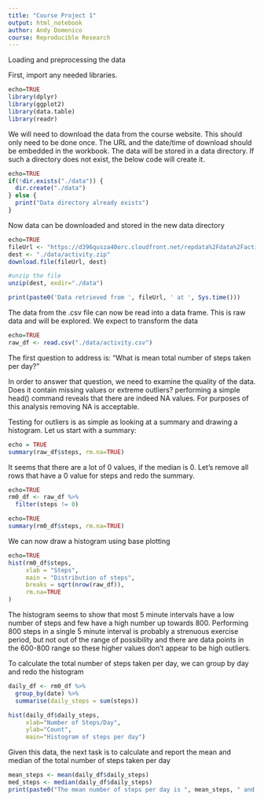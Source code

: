 ```yaml
---
title: "Course Project 1"
output: html_notebook
author: Andy Domenico
course: Reproducible Research
---
```


Loading and preprocessing the data

First, import any needed libraries.  

```r
echo=TRUE
library(dplyr)
library(ggplot2)
library(data.table)
library(readr)
```
We will need to download the data from the course website.  This should only need
to be done once.  The URL and the date/time of download should be embedded in the
workbook.  The data will be stored in a data directory.  If such a directory does
not exist, the below code will create it.

```r
echo=TRUE
if(!dir.exists("./data")) {
  dir.create("./data")
} else {
  print("Data directory already exists")
}
```

Now data can be downloaded and stored in the new data directory

```r
echo=TRUE
fileUrl <- "https://d396qusza40orc.cloudfront.net/repdata%2Fdata%2Factivity.zip"
dest <- "./data/activity.zip"
download.file(fileUrl, dest)

#unzip the file
unzip(dest, exdir="./data")

print(paste0('Data retrieved from ', fileUrl, ' at ', Sys.time()))

```

The data from the .csv file can now be read into a data frame.  This is raw data
and will be explored.  We expect to transform the data 
```r
echo=TRUE
raw_df <- read.csv("./data/activity.csv")
```

The first question to address is: "What is mean total number of steps taken per 
day?"

In order to answer that question, we need to examine the quality of the data.  
Does it contain missing values or extreme outliers?  performing a simple head() 
command reveals that there are indeed NA values.  For purposes of this analysis
removing NA is acceptable.  

Testing for outliers is as simple as looking at a summary and drawing a 
histogram.  Let us start with a summary:

```r
echo = TRUE
summary(raw_df$steps, rm.na=TRUE)
```

It seems that there are a lot of 0 values, if the median is 0.  Let's remove 
all rows that have a 0 value for steps and redo the summary.

```r
echo=TRUE
rm0_df <- raw_df %>%
  filter(steps != 0)
```

```r
echo=TRUE
summary(rm0_df$steps, rm.na=TRUE)
```


We can now draw a histogram using base plotting
```r
echo=TRUE
hist(rm0_df$steps, 
     xlab = "Steps",
     main = "Distribution of steps",
     breaks = sqrt(nrow(raw_df)),
     rm.na=TRUE
)
```

The histogram seems to show that most 5 minute intervals have a low number
of steps and few have a high number up towards 800.  Performing 800 steps in 
a single 5 minute interval is probably a strenuous exercise period, but not 
out of the range of possibility and there are data points in the 600-800 range
so these higher values don't appear to be high outliers. 

To calculate the total number of steps taken per day, we can group by day and 
redo the histogram
```r
daily_df <- rm0_df %>%
  group_by(date) %>%
  summarise(daily_steps = sum(steps))
```

```r
hist(daily_df$daily_steps,
     xlab="Number of Steps/Day",
     ylab="Count",
     main="Histogram of steps per day")
```
Given this data, the next task is to calculate and report the mean and median of
the total number of steps taken per day

```r
mean_steps <- mean(daily_df$daily_steps)
med_steps <- median(daily_df$daily_steps)
print(paste0("The mean number of steps per day is ", mean_steps, " and the median number of steps per day is ", med_steps))
```




